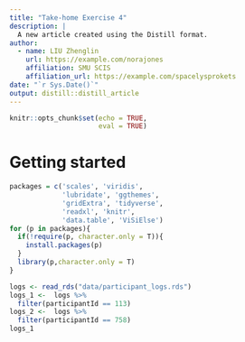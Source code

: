 ```yaml
---
title: "Take-home Exercise 4"
description: |
  A new article created using the Distill format.
author:
  - name: LIU Zhenglin
    url: https://example.com/norajones
    affiliation: SMU SCIS
    affiliation_url: https://example.com/spacelysprokets
date: "`r Sys.Date()`"
output: distill::distill_article
---
```


```r
knitr::opts_chunk$set(echo = TRUE,
                      eval = TRUE)
```


# Getting started

```r
packages = c('scales', 'viridis', 
             'lubridate', 'ggthemes', 
             'gridExtra', 'tidyverse', 
             'readxl', 'knitr',
             'data.table', 'ViSiElse')
for (p in packages){
  if(!require(p, character.only = T)){
    install.packages(p)
  }
  library(p,character.only = T)
}
```

```r
logs <- read_rds("data/participant_logs.rds")
logs_1 <-  logs %>% 
  filter(participantId == 113)
logs_2 <-  logs %>% 
  filter(participantId == 758)
logs_1
```


